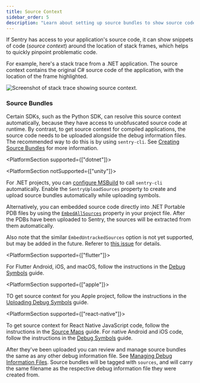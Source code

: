 ```yaml
---
title: Source Context
sidebar_order: 5
description: "Learn about setting up source bundles to show source code in stack traces on the Issue Details page."
---
```


If Sentry has access to your application's source code, it can show snippets of code (_source context_) around the location of stack frames, which helps to quickly pinpoint problematic code.

For example, here's a stack trace from a .NET application. The source context contains
the original C# source code of the application, with the location of the frame highlighted.

<image
  src="./source-context-screenshot.png"
  alt="Screenshot of stack trace showing source context."
/>
<br />

### Source Bundles

Certain SDKs, such as the Python SDK, can resolve this source context automatically,
because they have access to unobfuscated source code at runtime.
By contrast, to get source context for compiled applications, the source code
needs to be uploaded alongside the debug information files.
The recommended way to do this is by using `sentry-cli`.
See [Creating Source Bundles](/product/cli/dif/#creating-source-bundles) for more information.

<PlatformSection supported={["dotnet"]}>

<Note>

<PlatformSection notSupported={["unity"]}>

For .NET projects, you can [configure MSBuild](../../../configuration/msbuild/) to
call `sentry-cli` automatically. Enable the `SentryUploadSources` property to
create and upload source bundles automatically while uploading symbols.

</PlatformSection>

Alternatively, you can embedded source code directly into .NET Portable PDB files by using the
[`EmbedAllSources`](https://github.com/dotnet/sourcelink/blob/main/docs/README.md#embedallsources)
property in your project file. After the PDBs have been uploaded to Sentry, the sources will be
extracted from them automatically.

Also note that the similar `EmbedUntrackedSources` option is not yet supported, but may be added
in the future. Referer to [this issue](https://github.com/getsentry/symbolic/issues/735) for details.

</Note>

</PlatformSection>

<PlatformSection supported={["flutter"]}>

<Note>

For Flutter Android, iOS, and macOS, follow the instructions in the [Debug Symbols](/platforms/flutter/upload-debug/#uploading-source-code-context-for-flutter-android-ios-and-macos) guide.

</Note>

</PlatformSection>

<PlatformSection supported={["apple"]}>

<Note>

TO get source context for you Apple project, follow the instructions in the [Uploading Debug Symbols](/platforms/apple/dsym/#pploading-source-context) guide.

</Note>

</PlatformSection>

<PlatformSection supported={["react-native"]}>

To get source context for React Native JavaScript code, follow the instructions in the [Source Maps](/platforms/react-native/sourcemaps/) guide.
For native Android and iOS code, follow the instructions in the [Debug Symbols](/platforms/react-native/upload-debug/) guide.

</PlatformSection>

After they've been uploaded you can review and manage source bundles the same as
any other debug information file. See [Managing Debug Information Files](../#managing-debug-information-files).
Source bundles will be tagged with `sources`, and will carry the same filename as the
respective debug information file they were created from.
